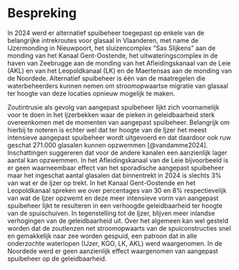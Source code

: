 # Bespreking

In 2024 werd er alternatief spuibeheer toegepast op enkele van de belangrijke intrekroutes voor glasaal in Vlaanderen, met name de IJzermonding in Nieuwpoort, het sluizencomplex “Sas Slijkens” aan de monding van het Kanaal Gent-Oostende, het uitwateringscomplex in de haven van Zeebrugge aan de monding van het Afleidingskanaal van de Leie (AKL) en van het Leopoldkanaal (LK) en de Maertensas aan de monding van de Noordede. Alternatief spuibeheer is één van de maatregelen die waterbeheerders kunnen nemen om stroomopwaartse migratie van glasaal ter hoogte van deze locaties opnieuw mogelijk te maken.

Zoutintrusie als gevolg van aangepast spuibeheer lijkt zich voornamelijk voor te doen in het Ijzerbekken waar de pieken in geleidbaarheid sterk overeenkomen met de momenten van aangepast spuibeheer. Belangrijk om hierbij te noteren is echter wel dat ter hoogte van de Ijzer het meest intensieve aangepast spuibeheer wordt uitgevoerd en dat daardoor ook ruw geschat 271.000 glasalen kunnen opzwemmen [@vandamme2024]. Inschattingen suggereren dat voor de andere kanalen een aanzienlijk lager aantal kan opzwemmen. In het Afleidingskanaal van de Leie bijvoorbeeld is er geen waarneembaar effect van het sporadische aangepast spuibeheer maar het ingeschat aantal glasalen dat binnentrekt in 2024 is slechts 3% van wat er de Ijzer op trekt. In het Kanaal Gent-Oostende en het Leopoldkanaal spreken we over percentages van 30 en 8% respectievelijk van wat de Ijzer opzwemt en deze meer intensieve vorm van aangepast spuibeheer lijkt te resulteren in een verhoogde geleidbaarheid ter hoogte van de spuischuiven. In tegenstelling tot de Ijzer, blijven meer inlandse verhogingen van de geleidbaarheid uit. Over het algemeen kan wel gesteld worden dat de zoutlenzen net stroomopwaarts van de spuiconstructies snel en gemakkelijk naar zee worden gespuid, een patroon dat in alle onderzochte waterlopen (IJzer, KGO, LK, AKL) werd waargenomen. In de Noordede werd er geen aanzienlijk effect waargenomen van aangepast spuibeheer op de geleidbaarheid.
